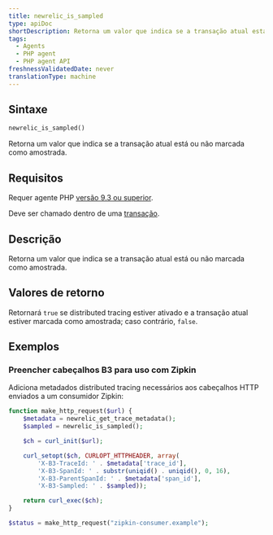 ```yaml
---
title: newrelic_is_sampled
type: apiDoc
shortDescription: Retorna um valor que indica se a transação atual está ou não marcada como amostrada.
tags:
  - Agents
  - PHP agent
  - PHP agent API
freshnessValidatedDate: never
translationType: machine
---
```


## Sintaxe

```php
newrelic_is_sampled()
```

Retorna um valor que indica se a transação atual está ou não marcada como amostrada.

## Requisitos

Requer agente PHP [versão 9.3 ou superior](/docs/release-notes/agent-release-notes/php-release-notes).

Deve ser chamado dentro de uma [transação](/docs/accounts-partnerships/education/getting-started-new-relic/glossary#transaction).

## Descrição

Retorna um valor que indica se a transação atual está ou não marcada como amostrada.

## Valores de retorno

Retornará `true` se distributed tracing estiver ativado e a transação atual estiver marcada como amostrada; caso contrário, `false`.

## Exemplos

### Preencher cabeçalhos B3 para uso com Zipkin

Adiciona metadados distributed tracing necessários aos cabeçalhos HTTP enviados a um consumidor Zipkin:

```php
function make_http_request($url) {
    $metadata = newrelic_get_trace_metadata();
    $sampled = newrelic_is_sampled();

    $ch = curl_init($url);

    curl_setopt($ch, CURLOPT_HTTPHEADER, array(
        'X-B3-TraceId: ' . $metadata['trace_id'],
        'X-B3-SpanId: ' . substr(uniqid() . uniqid(), 0, 16),
        'X-B3-ParentSpanId: ' . $metadata['span_id'],
        'X-B3-Sampled: ' . $sampled));

    return curl_exec($ch);
}

$status = make_http_request("zipkin-consumer.example");
```

